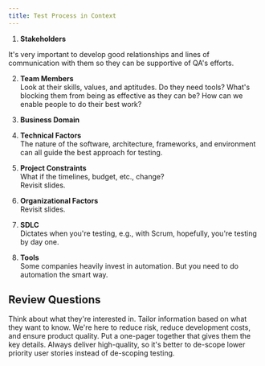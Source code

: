 ```yaml
---
title: Test Process in Context
---
```



1. **Stakeholders**  

It's very important to develop good relationships and lines of communication with them so they can be supportive of QA's efforts.

2. **Team Members**  
Look at their skills, values, and aptitudes. Do they need tools? What's blocking them from being as effective as they can be? How can we enable people to do their best work?

3. **Business Domain**  

4. **Technical Factors**  
The nature of the software, architecture, frameworks, and environment can all guide the best approach for testing.

5. **Project Constraints**  
What if the timelines, budget, etc., change?  
Revisit slides.

6. **Organizational Factors**  
Revisit slides.

7. **SDLC**  
Dictates when you're testing, e.g., with Scrum, hopefully, you're testing by day one.

8. **Tools**  
Some companies heavily invest in automation. But you need to do automation the smart way.

## Review Questions

<FAQList title="FAQs">
  <FAQ title="How do you engage stakeholders who don't see the value in testing?">
    Think about what they're interested in. Tailor information based on what they want to know.
    We're here to reduce risk, reduce development costs, and ensure product quality.
    Put a one-pager together that gives them the key details.
  </FAQ>
  <FAQ title="How do you handle it when project constraints change?">
  Always deliver high-quality, so it's better to de-scope lower priority user stories instead of de-scoping testing.
  </FAQ>
</FAQList>